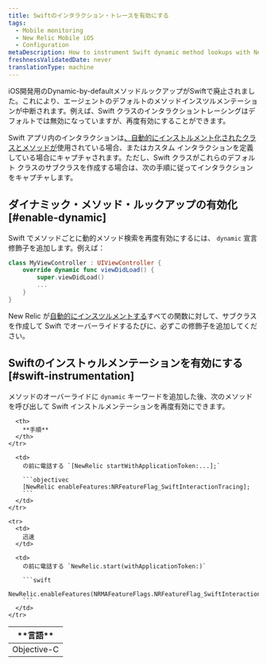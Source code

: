 ```yaml
---
title: Swiftのインタラクション・トレースを有効にする
tags:
  - Mobile monitoring
  - New Relic Mobile iOS
  - Configuration
metaDescription: How to instrument Swift dynamic method lookups with New Relic's iOS instrumentation feature flag.
freshnessValidatedDate: never
translationType: machine
---
```


iOS開発用のDynamic-by-defaultメソッドルックアップがSwiftで廃止されました。これにより、エージェントのデフォルトのメソッドインスツルメンテーションが中断されます。例えば、Swift クラスのインタラクショントレーシングはデフォルトでは無効になっていますが、再度有効にすることができます。

Swift アプリ内のインタラクションは[、自動的にインストルメント化されたクラスとメソッドが](/docs/mobile-monitoring/new-relic-mobile/mobile-sdk/mobile-sdk-api-guide/#method-list-ios)使用されている場合、またはカスタム インタラクションを定義している場合にキャプチャされます。ただし、Swift クラスがこれらのデフォルト クラスのサブクラスを作成する場合は、次の手順に従ってインタラクションをキャプチャします。

## ダイナミック・メソッド・ルックアップの有効化 [#enable-dynamic]

Swift でメソッドごとに動的メソッド検索を再度有効にするには、 `dynamic` 宣言修飾子を追加します。例えば：

```swift
class MyViewController : UIViewController {
    override dynamic func viewDidLoad() {
        super.viewDidLoad()
        ...
    }
}
```

New Relic が[自動的にインスツルメントする](/docs/mobile-monitoring/new-relic-mobile/mobile-sdk/mobile-sdk-api-guide/#method-list-ios)すべての関数に対して、サブクラスを作成して Swift でオーバーライドするたびに、必ずこの修飾子を追加してください。

## Swiftのインストゥルメンテーションを有効にする [#swift-instrumentation]

メソッドのオーバーライドに `dynamic` キーワードを追加した後、次のメソッドを呼び出して Swift インストルメンテーションを再度有効にできます。

<table>
  <thead>
    <tr>
      <th style={{ width: "150px" }}>
        **言語**
      </th>

      <th>
        **手順**
      </th>
    </tr>
  </thead>

  <tbody>
    <tr>
      <td>
        Objective-C
      </td>

      <td>
        の前に電話する `[NewRelic startWithApplicationToken:...];`

        ```objectivec
        [NewRelic enableFeatures:NRFeatureFlag_SwiftInteractionTracing];
        ```
      </td>
    </tr>

    <tr>
      <td>
        迅速
      </td>

      <td>
        の前に電話する `NewRelic.start(withApplicationToken:)`

        ```swift
        NewRelic.enableFeatures(NRMAFeatureFlags.NRFeatureFlag_SwiftInteractionTracing)
        ```
      </td>
    </tr>
  </tbody>
</table>